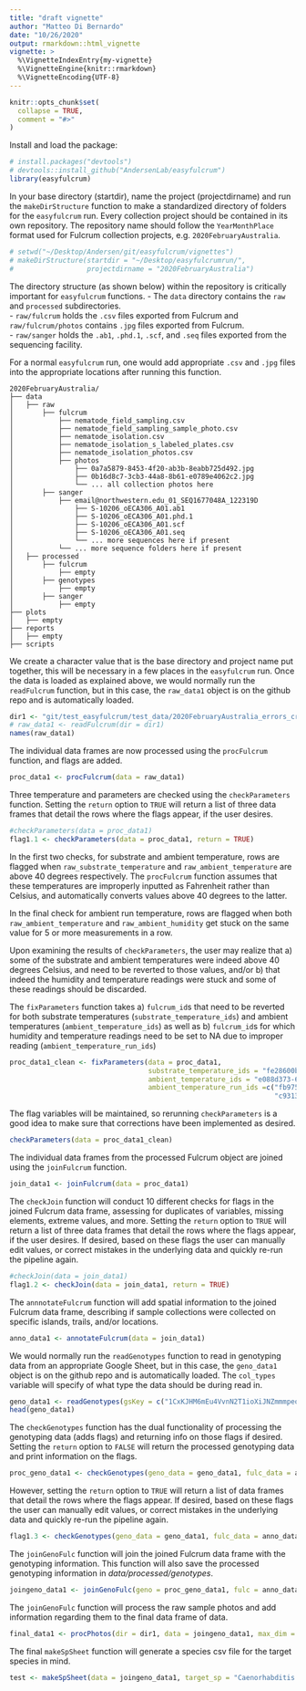 ```yaml
---
title: "draft vignette"
author: "Matteo Di Bernardo"
date: "10/26/2020"
output: rmarkdown::html_vignette
vignette: >
  %\VignetteIndexEntry{my-vignette}
  %\VignetteEngine{knitr::rmarkdown}
  %\VignetteEncoding{UTF-8}
---
```


```r
knitr::opts_chunk$set(
  collapse = TRUE,
  comment = "#>"
)
```

Install and load the package:

```r
# install.packages("devtools")
# devtools::install_github("AndersenLab/easyfulcrum")
library(easyfulcrum)
```

In your base directory (startdir), name the project (projectdirname) and run the `makeDirStructure` function to make a standardized directory of folders for the `easyfulcrum` run. Every collection project should be contained in its own repository. The repository name should follow the `YearMonthPlace` format used for Fulcrum collection projects, e.g. `2020FebruaryAustralia`.<br>

```r
# setwd("~/Desktop/Andersen/git/easyfulcrum/vignettes")
# makeDirStructure(startdir = "~/Desktop/easyfulcrumrun/",
#                  projectdirname = "2020FebruaryAustralia")
```

The directory structure (as shown below) within the repository is critically important for
`easyfulcrum` functions.
    - The `data` directory contains the  `raw` and `processed` subdirectories.<br>
      - `raw/fulcrum` holds the `.csv` files exported from Fulcrum and `raw/fulcrum/photos` contains `.jpg` files exported from Fulcrum.<br>
      - `raw/sanger` holds the `.ab1`, `.phd.1`, `.scf`, and `.seq` files exported from the sequencing facility.<br>

For a normal `easyfulcrum` run, one would add appropriate `.csv` and `.jpg` files into the appropriate locations after running this function.
      
```
2020FebruaryAustralia/
├── data
│   ├── raw
│       ├── fulcrum
│           ├── nematode_field_sampling.csv
│           ├── nematode_field_sampling_sample_photo.csv
│           ├── nematode_isolation.csv
│           ├── nematode_isolation_s_labeled_plates.csv
│           ├── nematode_isolation_photos.csv
│           ├── photos
│               ├── 0a7a5879-8453-4f20-ab3b-8eabb725d492.jpg
│               ├── 0b16d8c7-3cb3-44a8-8b61-e0789e4062c2.jpg
│               └── ... all collection photos here
│       ├── sanger
│           ├── email@northwestern.edu_01_SEQ1677048A_122319D
│               ├── S-10206_oECA306_A01.ab1
│               ├── S-10206_oECA306_A01.phd.1
│               ├── S-10206_oECA306_A01.scf
│               ├── S-10206_oECA306_A01.seq
│               └── ... more sequences here if present
│           └── ... more sequence folders here if present
│   ├── processed
│       ├── fulcrum
│           ├── empty
│       ├── genotypes
│           ├── empty
│       ├── sanger
│           ├── empty
├── plots
│   ├── empty
├── reports
│   ├── empty
├── scripts
```

We create a character value that is the base directory and project name put together, this will be necessary in a few places in the `easyfulcrum` run. Once the data is loaded as explained above, we would normally run the `readFulcrum` function, but in this case, the `raw_data1` object is on the github repo and is automatically loaded.

```r
dir1 <- "git/test_easyfulcrum/test_data/2020FebruaryAustralia_errors_created"
# raw_data1 <- readFulcrum(dir = dir1)
names(raw_data1)
```

The individual data frames are now processed using the `procFulcrum` function, and flags are added.

```r
proc_data1 <- procFulcrum(data = raw_data1)
```

Three temperature and parameters are checked using the `checkParameters` function. Setting the `return` option to `TRUE` will return a list of three data frames that detail the rows where the flags appear, if the user desires. 

```r
#checkParameters(data = proc_data1)
flag1.1 <- checkParameters(data = proc_data1, return = TRUE)
```

In the first two checks, for substrate and ambient temperature, rows are flagged when `raw_substrate_temperature` and `raw_ambient_temperature` are above 40 degrees respectively. The `procFulcrum` function assumes that these temperatures are improperly inputted as Fahrenheit rather than Celsius, and automatically converts values above 40 degrees to the latter.<br>

In the final check for ambient run temperature, rows are flagged when both `raw_ambient_temperature` and `raw_ambient_humidity` get stuck on the same value for 5 or more measurements in a row.<br>

Upon examining the results of `checkParameters`, the user may realize that a) some of the substrate and ambient temperatures were indeed above 40 degrees Celsius, and need to be reverted to those values, and/or b) that indeed the humidity and temperature readings were stuck and some of these readings should be discarded.<br>

The `fixParameters` function takes a) `fulcrum_id`s that need to be reverted for both substrate temperatures (`substrate_temperature_ids`) and ambient temperatures (`ambient_temperature_ids`) as well as b) `fulcrum_id`s for which humidity and temperature readings need to be set to NA due to improper reading (`ambient_temperature_run_ids`)


```r
proc_data1_clean <- fixParameters(data = proc_data1,
                                  substrate_temperature_ids = "fe28600b-c78a-4545-a525-28dfb3e5d84c",
                                  ambient_temperature_ids = "e088d373-6f4a-48c3-b672-2f6a43747595",
                                  ambient_temperature_run_ids =c("fb975ace-0036-4a80-b073-8ff638f35786",
                                                                 "c9313751-3f96-41f6-9d5e-b8dc994f5edb"))
```

The flag variables will be maintained, so rerunning `checkParameters` is a good idea to make sure that corrections have been implemented as desired.

```r
checkParameters(data = proc_data1_clean)
```

The individual data frames from the processed Fulcrum object are joined using the `joinFulcrum` function.

```r
join_data1 <- joinFulcrum(data = proc_data1)
```

The `checkJoin` function will conduct 10 different checks for flags in the joined Fulcrum data frame, assessing for duplicates of variables, missing elements, extreme values, and more. Setting the `return` option to `TRUE` will return a list of three data frames that detail the rows where the flags appear, if the user desires. If desired, based on these flags the user can manually edit values, or correct mistakes in the underlying data and quickly re-run the pipeline again.

```r
#checkJoin(data = join_data1)
flag1.2 <- checkJoin(data = join_data1, return = TRUE)
```

The `annnotateFulcrum` function will add spatial information to the joined Fulcrum data frame, describing if sample collections were collected on specific islands, trails, and/or locations. 

```r
anno_data1 <- annotateFulcrum(data = join_data1)
```

We would normally run the `readGenotypes` function to read in genotyping data from an appropriate Google Sheet, but in this case, the `geno_data1` object is on the github repo and is automatically loaded. The `col_types` variable will specify of what type the data should be during read in.

```r
geno_data1 <- readGenotypes(gsKey = c("1CxKJHM6mEu4VvnN2T1ioXiJNZmmmpeosmECP2zeAPmY"))
head(geno_data1)
```

The `checkGenotypes` function has the dual functionality of processing the genotyping data (adds flags) and returning info on those flags if desired. Setting the `return` option to `FALSE` will return the processed genotyping data and print information on the flags.

```r
proc_geno_data1 <- checkGenotypes(geno_data = geno_data1, fulc_data = anno_data1, return = FALSE)
```

However, setting the `return` option to `TRUE` will return a list of data frames that detail the rows where the flags appear. If desired, based on these flags the user can manually edit values, or correct mistakes in the underlying data and quickly re-run the pipeline again.

```r
flag1.3 <- checkGenotypes(geno_data = geno_data1, fulc_data = anno_data1, return = TRUE)
```

The `joinGenoFulc` function will join the joined Fulcrum data frame with the genotyping information. This function will also save the processed genotyping information in _data/processed/genotypes_. 

```r
joingeno_data1 <- joinGenoFulc(geno = proc_geno_data1, fulc = anno_data1, dir = dir1)
```

The `joinGenoFulc` function will process the raw sample photos and add information regarding them to the final data frame of data. 

```r
final_data1 <- procPhotos(dir = dir1, data = joingeno_data1, max_dim = 500, overwrite = T)
```

The final `makeSpSheet` function will generate a species csv file for the target species in mind.

```r
test <- makeSpSheet(data = joingeno_data1, target_sp = "Caenorhabditis tropicalis")
```
